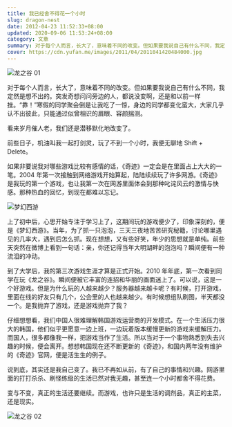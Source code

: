 ```yaml
---
title: 我已经舍不得花一个小时
slug: dragon-nest
date: 2012-04-23 11:52:33+08:00
updated: 2020-09-06 11:53:24+08:00
category: 文章
summary: 对于每个人而言，长大了，意味着不同的改变。但如果要我说自己有什么不同，我定然是想不出的。突发奇想问问旁边的人，都说没变啊，还是和以前一样挫。
cover: https://cdn.yufan.me/images/2011/04/2011041420484000.jpg
---
```


![龙之谷 01](https://cdn.yufan.me/images/2011/04/2011041520510800.jpg)

<MusicPlayer netease={440114051} />

对于每个人而言，长大了，意味着不同的改变。但如果要我说自己有什么不同，我定然是想不出的。突发奇想问问旁边的人，都说没变啊，还是和以前一样挫。“靠！”寒假的同学聚会倒是让我吃了一惊，身边的同学都变化蛮大，大家几乎认不出彼此，只能通过似曾相识的眉眼、容颜揣测。

看来岁月催人老，我们还是潜移默化地改变了。

前些日子，机油叫我一起打剑灵，玩了不到一个小时，我便无聊地 Shift + Delete。

如果非要说我对哪些游戏比较有感情的话，《奇迹》一定会是在里面占上大大的一笔。2004 年第一次接触到网络游戏开始算起，陆陆续续玩了许多网游。《奇迹》是我玩的第一个游戏，也让我第一次在网游里面体会到那种叱诧风云的激情与快感。那种热血的回忆，到现在都难以忘记。

![梦幻西游](https://cdn.yufan.me/images/2011/04/2011041520580200.jpg)

上了初中后，心思开始专注于学习上了，这期间玩的游戏便少了，印象深刻的，便是《梦幻西游》。当年，为了抓一只泡泡，三天三夜地苦苦研究秘籍，讨论哪里遇见的几率大，遇到后怎么抓。现在想想，又有些好笑，年少的思想就是单纯。前些天突然在微博上看到一句话：亲，你还记得当年大明湖畔的泡泡吗？瞬间便有一种流泪的冲动。

到了大学后，我的第三次游戏生涯才算是正式开始。2010 年年底，第一次看到同学在玩《龙之谷》。瞬间便被它丰富的连招和华丽的画面迷上了。可以说，这是一个好游戏。但是为什么玩的人越来越少？服务器越来越卡呢？有时候，打开游戏，里面在线的好友只有几个，公会里的人也越来越少。有时候想组队刷图，半天都没一个。是我抛弃了游戏，还是游戏抛弃了我？

仔细想想看，我们中国人很难理解韩国游戏运营商的开发模式。在一个生活压力很大的韩国，他们似乎更愿意一边上班，一边玩着版本缓慢更新的游戏来缓解压力。而国人，很多都像我一样，把游戏当作了生活。所以当对于一个事物熟悉到失去兴趣的时候，便会离开。想想韩国现在还不断更新的《奇迹》，和国内两年没有维护的《奇迹》官网，便是活生生的例子。

说到底，其实还是我自己变了。我已不再如从前，有了自己的事情和兴趣。网游里面的打打杀杀、刷怪练级的生活已然对我无趣，甚至连一个小时都舍不得花费。

变与不变，真正的生活还要继续。而游戏，也许只是生活的调剂品，真正的主菜，还是现实。

![龙之谷 02](https://cdn.yufan.me/images/2011/04/2011041522562500.jpg)
